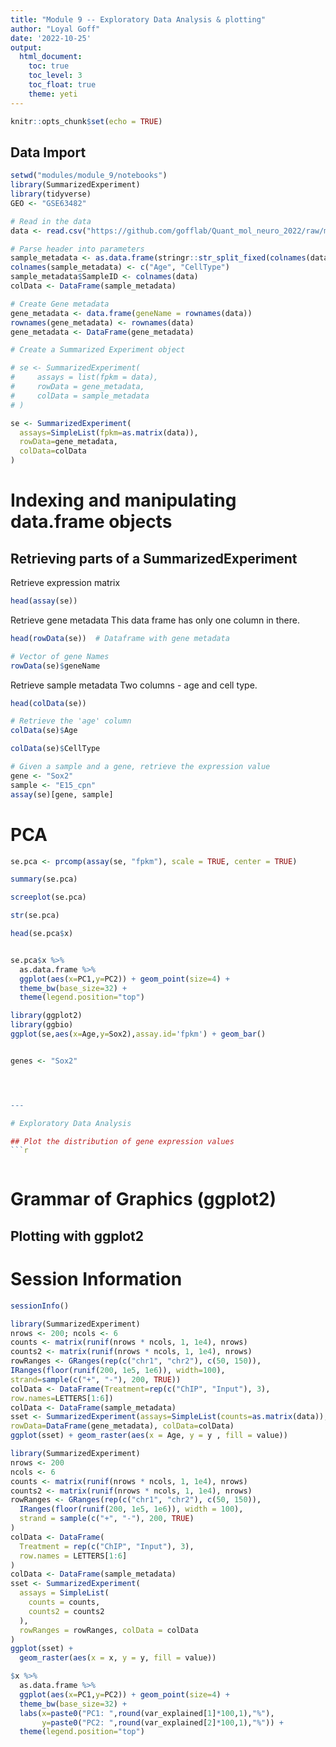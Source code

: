 ```yaml
---
title: "Module 9 -- Exploratory Data Analysis & plotting"
author: "Loyal Goff"
date: '2022-10-25'
output: 
  html_document:
    toc: true
    toc_level: 3
    toc_float: true
    theme: yeti
---
```


```r
knitr::opts_chunk$set(echo = TRUE)
```
## Data Import

```r
setwd("modules/module_9/notebooks")
library(SummarizedExperiment)
library(tidyverse)
GEO <- "GSE63482"

# Read in the data
data <- read.csv("https://github.com/gofflab/Quant_mol_neuro_2022/raw/main/modules/module_9/notebooks/GSE63482_Expression_matrix.txt", sep = " ", header=T,row.names=1)


```



```r
# Parse header into parameters
sample_metadata <- as.data.frame(stringr::str_split_fixed(colnames(data), "_", 2))
colnames(sample_metadata) <- c("Age", "CellType")
sample_metadata$SampleID <- colnames(data)
colData <- DataFrame(sample_metadata)

# Create Gene metadata
gene_metadata <- data.frame(geneName = rownames(data))
rownames(gene_metadata) <- rownames(data)
gene_metadata <- DataFrame(gene_metadata)

# Create a Summarized Experiment object

# se <- SummarizedExperiment(
#     assays = list(fpkm = data),
#     rowData = gene_metadata,
#     colData = sample_metadata
# )

se <- SummarizedExperiment(
  assays=SimpleList(fpkm=as.matrix(data)),
  rowData=gene_metadata,
  colData=colData
)

```
# Indexing and manipulating data.frame objects

## Retrieving parts of a SummarizedExperiment

Retrieve expression matrix
```r
head(assay(se))
```

Retrieve gene metadata
This data frame has only one column in there.
```r
head(rowData(se))  # Dataframe with gene metadata

# Vector of gene Names
rowData(se)$geneName
```


Retrieve sample metadata
Two columns - age and cell type.
```r
head(colData(se))

# Retrieve the 'age' column
colData(se)$Age

colData(se)$CellType
```

```r
# Given a sample and a gene, retrieve the expression value
gene <- "Sox2"
sample <- "E15_cpn"
assay(se)[gene, sample]
```

# PCA
```r

se.pca <- prcomp(assay(se, "fpkm"), scale = TRUE, center = TRUE)

summary(se.pca)

screeplot(se.pca)

str(se.pca)

head(se.pca$x)


se.pca$x %>% 
  as.data.frame %>%
  ggplot(aes(x=PC1,y=PC2)) + geom_point(size=4) +
  theme_bw(base_size=32) + 
  theme(legend.position="top")

```





```r
library(ggplot2)
library(ggbio)
ggplot(se,aes(x=Age,y=Sox2),assay.id='fpkm') + geom_bar()
```

```r
```
```r
genes <- "Sox2"




---

# Exploratory Data Analysis

## Plot the distribution of gene expression values
```r

```

```r

```
# Grammar of Graphics (ggplot2)

## Plotting with ggplot2


# Session Information

```r
sessionInfo()
```



```r
library(SummarizedExperiment)
nrows <- 200; ncols <- 6
counts <- matrix(runif(nrows * ncols, 1, 1e4), nrows)
counts2 <- matrix(runif(nrows * ncols, 1, 1e4), nrows)
rowRanges <- GRanges(rep(c("chr1", "chr2"), c(50, 150)),
IRanges(floor(runif(200, 1e5, 1e6)), width=100),
strand=sample(c("+", "-"), 200, TRUE))
colData <- DataFrame(Treatment=rep(c("ChIP", "Input"), 3),
row.names=LETTERS[1:6])
colData <- DataFrame(sample_metadata)
sset <- SummarizedExperiment(assays=SimpleList(counts=as.matrix(data)),
rowData=DataFrame(gene_metadata), colData=colData)
ggplot(sset) + geom_raster(aes(x = Age, y = y , fill = value))
```


```r
library(SummarizedExperiment)
nrows <- 200
ncols <- 6
counts <- matrix(runif(nrows * ncols, 1, 1e4), nrows)
counts2 <- matrix(runif(nrows * ncols, 1, 1e4), nrows)
rowRanges <- GRanges(rep(c("chr1", "chr2"), c(50, 150)),
  IRanges(floor(runif(200, 1e5, 1e6)), width = 100),
  strand = sample(c("+", "-"), 200, TRUE)
)
colData <- DataFrame(
  Treatment = rep(c("ChIP", "Input"), 3),
  row.names = LETTERS[1:6]
)
colData <- DataFrame(sample_metadata)
sset <- SummarizedExperiment(
  assays = SimpleList(
    counts = counts,
    counts2 = counts2
  ),
  rowRanges = rowRanges, colData = colData
)
ggplot(sset) +
  geom_raster(aes(x = x, y = y, fill = value))
```

```r
$x %>% 
  as.data.frame %>%
  ggplot(aes(x=PC1,y=PC2)) + geom_point(size=4) +
  theme_bw(base_size=32) + 
  labs(x=paste0("PC1: ",round(var_explained[1]*100,1),"%"),
       y=paste0("PC2: ",round(var_explained[2]*100,1),"%")) +
  theme(legend.position="top")
```